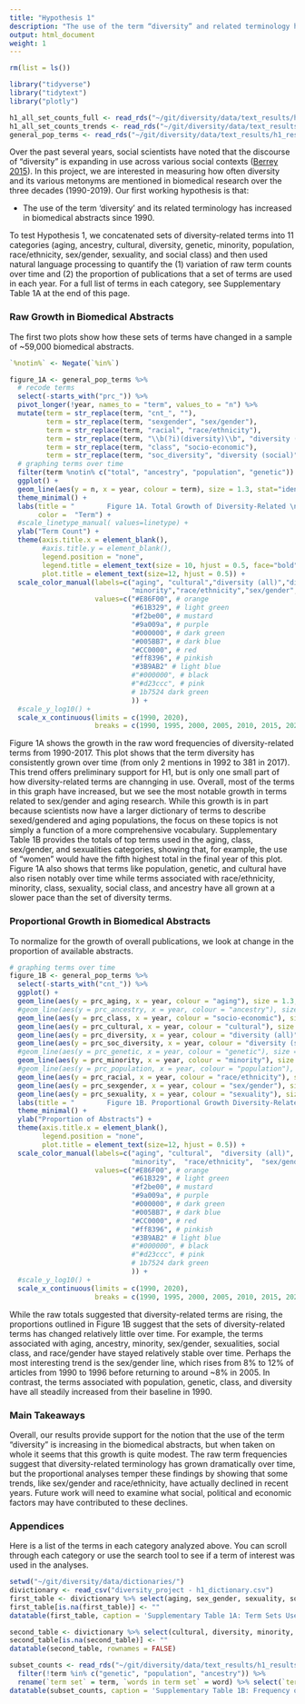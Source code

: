 ```yaml
---
title: "Hypothesis 1"
description: "The use of the term “diversity” and related terminology has increased in PubMed abstracts since 1990."
output: html_document
weight: 1
---
```


```r
rm(list = ls())

library("tidyverse")
library("tidytext")
library("plotly")

h1_all_set_counts_full <- read_rds("~/git/diversity/data/text_results/h1_results/h1_all_set_counts_full.rds")
h1_all_set_counts_trends <- read_rds("~/git/diversity/data/text_results/h1_results/h1_all_set_counts_trends.rds")
general_pop_terms <- read_rds("~/git/diversity/data/text_results/h1_results/h1_all_set_prc_trends.rds")

```

Over the past several years, social scientists have noted that the discourse of "diversity" is expanding in use across various social contexts ([Berrey 2015](https://www.youtube.com/watch?time_continue=96&v=AyZJdEfYUjw&feature=emb_logo)). In this project, we are interested in measuring how often diversity and its various metonyms are mentioned in biomedical research over the three decades (1990-2019). Our first working hypothesis is that: 

* The use of the term 'diversity' and its related terminology has increased in biomedical abstracts since 1990. 

To test Hypothesis 1, we concatenated sets of diversity-related terms into 11 categories (aging, ancestry, cultural, diversity, genetic, minority, population, race/ethnicity, sex/gender, sexuality, and social class) and then used natural language processing to quantify the (1) variation of raw term counts over time and (2) the proportion of publications that a set of terms are used in each year. For a full list of terms in each category, see Supplementary Table 1A at the end of this page. 

### Raw Growth in Biomedical Abstracts

The first two plots show how these sets of terms have changed in a sample of ~59,000 biomedical abstracts. 

```r
`%notin%` <- Negate(`%in%`)

figure_1A <- general_pop_terms %>% 
  # recode terms 
  select(-starts_with("prc_")) %>% 
  pivot_longer(!year, names_to = "term", values_to = "n") %>%
  mutate(term = str_replace(term, "cnt_", ""),
         term = str_replace(term, "sexgender", "sex/gender"),
         term = str_replace(term, "racial", "race/ethnicity"),
         term = str_replace(term, "\\b(?i)(diversity)\\b", "diversity (all)"),
         term = str_replace(term, "class", "socio-economic"),
         term = str_replace(term, "soc_diversity", "diversity (social)")) %>% 
  # graphing terms over time 
  filter(term %notin% c("total", "ancestry", "population", "genetic")) %>% 
  ggplot() + 
  geom_line(aes(y = n, x = year, colour = term), size = 1.3, stat="identity") + 
  theme_minimal() +
  labs(title = "        Figure 1A. Total Growth of Diversity-Related \n Terminology in PubMed/MEDLINE Abstracts (1990-2020)",
       color =  "Term") + 
  #scale_linetype_manual( values=linetype) +
  ylab("Term Count") +
  theme(axis.title.x = element_blank(), 
        #axis.title.y = element_blank(), 
        legend.position = "none",
        legend.title = element_text(size = 10, hjust = 0.5, face="bold"),
        plot.title = element_text(size=12, hjust = 0.5)) +
  scale_color_manual(labels=c("aging", "cultural","diversity (all)","diversity (social)", 
                              "minority","race/ethnicity","sex/gender", "sexuality","socio-economic"),
                     values=c("#E86F00", # orange 
                              "#61B329", # light green
                              "#f2be00", # mustard
                              "#9a009a", # purple
                              "#000000", # dark green 
                              "#005BB7", # dark blue 
                              "#CC0000", # red 
                              "#ff8396", # pinkish 
                              "#3B9AB2" # light blue  
                              #"#000000", # black
                              #"#d23ccc", # pink 
                              # 1b7524 dark green
                              )) + 
  #scale_y_log10() +
  scale_x_continuous(limits = c(1990, 2020),
                     breaks = c(1990, 1995, 2000, 2005, 2010, 2015, 2020)); ggplotly()
```

Figure 1A shows the growth in the raw word frequencies of diversity-related terms from 1990-2017. This plot shows that the term diversity has consistently grown over time (from only 2 mentions in 1992 to 381 in 2017). This trend offers preliminary support for H1, but is only one small part of how diversity-related terms are channging in use. Overall, most of the terms in this graph have increased, but we see the most notable growth in terms related to sex/gender and aging research. While this growth is in part because scientists now have a larger dictionary of terms to describe sexed/gendered and aging populations, the focus on these topics is not simply a function of a more comprehensive vocabulary. Supplementary Table 1B provides the totals of top terms used in the aging, class, sex/gender, and sexualities categories, showing that, for example, the use of "women" would have the fifth highest total in the final year of this plot. Figure 1A also shows that terms like population, genetic, and cultural have also risen notably over time while terms associated with race/ethnicity, minority, class, sexuality, social class, and ancestry have all grown at a slower pace than the set of diversity terms.

### Proportional Growth in Biomedical Abstracts

To normalize for the growth of overall publications, we look at change in the proportion of available abstracts.

```r
# graphing terms over time 
figure_1B <- general_pop_terms %>% 
  select(-starts_with("cnt_")) %>% 
  ggplot() + 
  geom_line(aes(y = prc_aging, x = year, colour = "aging"), size = 1.3, stat="identity") +
  #geom_line(aes(y = prc_ancestry, x = year, colour = "ancestry"), size = 1.3, stat="identity") +
  geom_line(aes(y = prc_class, x = year, colour = "socio-economic"), size = 1.3, stat="identity") +
  geom_line(aes(y = prc_cultural, x = year, colour = "cultural"), size = 1.3, stat="identity") +
  geom_line(aes(y = prc_diversity, x = year, colour = "diversity (all)"), size = 1.3, stat="identity", linetype = "solid") +
  geom_line(aes(y = prc_soc_diversity, x = year, colour = "diversity (social)"), size = 1.3, stat="identity", linetype = "solid") +
  #geom_line(aes(y = prc_genetic, x = year, colour = "genetic"), size = 1.3, stat="identity") +
  geom_line(aes(y = prc_minority, x = year, colour = "minority"), size = 1.3, stat="identity") +
  #geom_line(aes(y = prc_population, x = year, colour = "population"), size = 1.3, stat="identity") +
  geom_line(aes(y = prc_racial, x = year, colour = "race/ethnicity"), size = 1.3, stat="identity") +
  geom_line(aes(y = prc_sexgender, x = year, colour = "sex/gender"), size = 1.3, stat="identity") +
  geom_line(aes(y = prc_sexuality, x = year, colour = "sexuality"), size = 1.3, stat="identity") +
  labs(title = "        Figure 1B. Proportional Growth Diversity-Related \n Terminology in PubMed/MEDLINE Abstracts (1990-2020)", color =  "Term") + 
  theme_minimal() +
  ylab("Proportion of Abstracts") +
  theme(axis.title.x = element_blank(), 
        legend.position = "none",
        plot.title = element_text(size=12, hjust = 0.5)) +
  scale_color_manual(labels=c("aging", "cultural",  "diversity (all)", "diversity (social)", 
                              "minority",  "race/ethnicity",  "sex/gender", "sexuality",  "socio-economic"),
                     values=c("#E86F00", # orange 
                              "#61B329", # light green
                              "#f2be00", # mustard
                              "#9a009a", # purple
                              "#000000", # dark green 
                              "#005BB7", # dark blue 
                              "#CC0000", # red 
                              "#ff8396", # pinkish 
                              "#3B9AB2" # light blue  
                              #"#000000", # black
                              #"#d23ccc", # pink 
                              # 1b7524 dark green
                              )) + 
  #scale_y_log10() +
  scale_x_continuous(limits = c(1990, 2020),
                     breaks = c(1990, 1995, 2000, 2005, 2010, 2015, 2020)); ggplotly()
```

While the raw totals suggested that diversity-related terms are rising, the proportions outlined in Figure 1B suggest that the sets of diversity-related terms has changed relatively little over time. For example, the terms associated with aging, ancestry, minority, sex/gender, sexualities, social class, and race/gender have stayed relatively stable over time. Perhaps the most interesting trend is the sex/gender line, which rises from 8% to 12% of articles from 1990 to 1996 before returning to around ~8% in 2005. In contrast, the terms associated with population, genetic, class, and diversity have all steadily increased from their baseline in 1990. 

### Main Takeaways 

Overall, our results provide support for the notion that the use of the term "diversity" is increasing in the biomedical abstracts, but when taken on whole it seems that this growth is quite modest. The raw term frequencies suggest that diversity-related terminology has grown dramatically over time, but the proportional analyses temper these findings by showing that some trends, like sex/gender and race/ethnicity, have actually declined in recent years. Future work will need to examine what social, political and economic factors may have contributed to these declines. 

### Appendices 

Here is a list of the terms in each category analyzed above. You can scroll through each category or use the search tool to see if a term of interest was used in the analyses.

```r
setwd("~/git/diversity/data/dictionaries/")
divictionary <- read_csv("diversity_project - h1_dictionary.csv")
first_table <- divictionary %>% select(aging, sex_gender, sexuality, social_class)
first_table[is.na(first_table)] <- ""
datatable(first_table, caption = 'Supplementary Table 1A: Term Sets Used for Hypothesis 1 Testing', rownames = FALSE)
```
```r
second_table <- divictionary %>% select(cultural, diversity, minority, race_ethnicity)
second_table[is.na(second_table)] <- ""
datatable(second_table, rownames = FALSE)
```

```r
subset_counts <- read_rds("~/git/diversity/data/text_results/h1_results/h1_all_subset_counts_full.rds") %>% 
  filter(!term %in% c("genetic", "population", "ancestry")) %>% 
  rename(`term set` = term, `words in term set` = word) %>% select(`term set`, `words in term set`, count)
datatable(subset_counts, caption = 'Supplementary Table 1B: Frequency of Words Used in Each Term Set (1990-2020)', rownames = FALSE)
```


